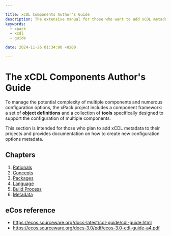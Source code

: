 ```yaml
---

title: xCDL Components Author's Guide
description: The extensive manual for those who want to add xCDL metadata to projects.
keywords:
  - xpack
  - xcdl
  - guide

date: 2024-11-26 01:34:00 +0200

---
```


# The xCDL Components Author's Guide

To manage the potential complexity of multiple components and numerous configuration options, the xPack project includes a component framework: a set of **object definitions** and a collection of **tools** specifically designed to support the configuration of multiple components.

This section is intended for those who plan to add xCDL metadata to their projects and provides documentation on how to create new configuration options metadata.

## Chapters

1. [Rationals](./rationals/)
1. [Concepts](./concepts/)
1. [Packages](./packages/)
1. [Language](./language/)
1. [Build Process](./build-process/)
1. [Metadata](../metadata/)

## eCos reference

- https://ecos.sourceware.org/docs-latest/cdl-guide/cdl-guide.html
- https://ecos.sourceware.org/docs-3.0/pdf/ecos-3.0-cdl-guide-a4.pdf

